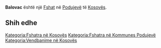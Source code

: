 {{Fshat në Kosovës
 | Emri                = Balovac
| sqi_V_name = Balloc
| sqi_V_FULL_NAME_RO = Balloc Ballofci Ballsh Ballshi Ballovc Ballofc
| sqi_V_FULL_NAME_ND_RO = Balloc Ballofci Ballsh Ballshi Ballovc Ballofc
| sqi_V_SORT_NAME_RG = BALLOC BALLOFCI BALLSH BALLSHI BALLOVC BALLOFC
| sqi_V_FULL_NAME_RG = Balloc Ballofci Ballsh Ballshi Ballovc Ballofc
| sqi_V_FULL_NAME_ND_RG = Balloc Ballofci Ballsh Ballshi Ballovc Ballofc
| srp_N_name = Balovac
| srp_N_FULL_NAME_RO = Balovac
| srp_N_FULL_NAME_ND_RO = Balovac
| srp_N_SORT_NAME_RG = BALOVAC
| srp_N_FULL_NAME_RG = Balovac
| srp_N_FULL_NAME_ND_RG = Balovac
| srp_NS_name = Баловац
| srp_NS_FULL_NAME_RO = Баловац
| srp_NS_FULL_NAME_ND_RO = Баловац
| srp_NS_SORT_NAME_RG = БАЛОВАЦ
| srp_NS_FULL_NAME_RG = Баловац
| srp_NS_FULL_NAME_ND_RG = Баловац
| srp_V_name = Balovce
| srp_V_FULL_NAME_RO = Balovce
| srp_V_FULL_NAME_ND_RO = Balovce
| srp_V_SORT_NAME_RG = BALOVCE
| srp_V_FULL_NAME_RG = Balovce
| srp_V_FULL_NAME_ND_RG = Balovce

 | Emri (Rasa dhanore) = 
 | Figura              = 
 | Shteti              = Kosovo
 | Komuna              = Podujevë
 | Kodi postar         = 
 | Sipërfaqja          = 

 | Popullsia           = 

 | Regj. i popullsisë  = 
 | Dend. e popullsisë  = 
 | Faqja zyrtare       = 
 <!--- Koordinatat ----> 
 | Gjerësia            = 42.894622
 | Gjatësia            = 21.234068
 | Lartësia            = 
}}
'''Balovac''' është një [[Fshat]] në [[Podujevë]] të [[Kosovës]].

<!-- == Gjeografia == -->
<!-- == Historia == -->
<!-- == Demografia == -->
== Shih edhe ==
{{Komuna Podujevë}}
{{Kosovo-Administrata-Cung}}

[[Kategoria:Fshatra në Kosovës]]
[[Kategoria:Fshatra në Kommunes Podujevë]]
[[Kategoria:Vendbanime në Kosovës]]
